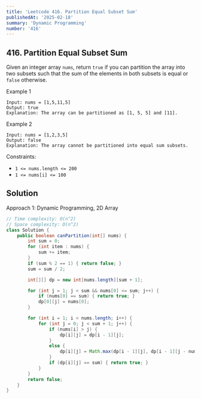 ```yaml
---
title: 'Leetcode 416. Partition Equal Subset Sum'
publishedAt: '2025-02-18'
summary: 'Dynamic Programming'
number: '416'
---
```


## 416. Partition Equal Subset Sum

Given an integer array `nums`, return `true` if you can partition the array into two subsets such that the sum of the elements in both subsets is equal or `false` otherwise.


Example 1
`````
Input: nums = [1,5,11,5]
Output: true
Explanation: The array can be partitioned as [1, 5, 5] and [11].
`````

Example 2
`````
Input: nums = [1,2,3,5]
Output: false
Explanation: The array cannot be partitioned into equal sum subsets.
`````


Constraints:

- `1 <= nums.length <= 200`
- `1 <= nums[i] <= 100`


## Solution
Approach 1: Dynamic Programming, 2D Array
````JAVA
// Time complexity: O(n^2)
// Space complexity: O(n^2)
class Solution {
    public boolean canPartition(int[] nums) {
        int sum = 0;
        for (int item : nums) {
            sum += item;
        }
        if (sum % 2 == 1) { return false; }
        sum = sum / 2;

        int[][] dp = new int[nums.length][sum + 1];

        for (int j = 1; j < sum && nums[0] <= sum; j++) {
            if (nums[0] == sum) { return true; }
            dp[0][j] = nums[0]; 
        }

        for (int i = 1; i < nums.length; i++) {
            for (int j = 0; j < sum + 1; j++) {
                if (nums[i] > j) {
                    dp[i][j] = dp[i - 1][j];
                }
                else {
                    dp[i][j] = Math.max(dp[i - 1][j], dp[i - 1][j - nums[i]] + nums[i]);
                }
                if (dp[i][j] == sum) { return true; }
            }
        }
        return false;
    }
}
````